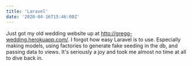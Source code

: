 ```yaml
---
title: 'Laravel'
date: '2020-04-16T15:46:00Z'
---
```


Just got my old wedding website up at http://gregg-wedding.herokuapp.com/. I
forgot how easy Laravel is to use. Especially making models, using factories to
generate fake seeding in the db, and passing data to views. It's seriously a joy
and took me almost no time at all to dive back in.

